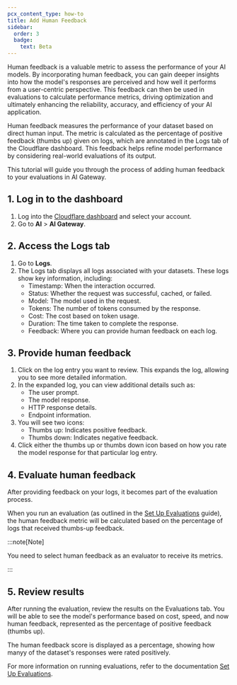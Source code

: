 ```yaml
---
pcx_content_type: how-to
title: Add Human Feedback
sidebar:
  order: 3
  badge:
    text: Beta
---
```


Human feedback is a valuable metric to assess the performance of your AI models. By incorporating human feedback, you can gain deeper insights into how the model's responses are perceived and how well it performs from a user-centric perspective. This feedback can then be used in evaluations to calculate performance metrics, driving optimization and ultimately enhancing the reliability, accuracy, and efficiency of your AI application.

Human feedback measures the performance of your dataset based on direct human input. The metric is calculated as the percentage of positive feedback (thumbs up) given on logs, which are annotated in the Logs tab of the Cloudflare dashboard. This feedback helps refine model performance by considering real-world evaluations of its output.

This tutorial will guide you through the process of adding human feedback to your evaluations in AI Gateway.

## 1. Log in to the dashboard

1. Log into the [Cloudflare dashboard](https://dash.cloudflare.com/) and select your account.
2. Go to **AI** > **AI Gateway**.

## 2. Access the Logs tab

1. Go to **Logs**.
2. The Logs tab displays all logs associated with your datasets. These logs show key information, including:
   - Timestamp: When the interaction occurred.
   - Status: Whether the request was successful, cached, or failed.
   - Model: The model used in the request.
   - Tokens: The number of tokens consumed by the response.
   - Cost: The cost based on token usage.
   - Duration: The time taken to complete the response.
   - Feedback: Where you can provide human feedback on each log.

## 3. Provide human feedback

1. Click on the log entry you want to review. This expands the log, allowing you to see more detailed information.
2. In the expanded log, you can view additional details such as:
   - The user prompt.
   - The model response.
   - HTTP response details.
   - Endpoint information.
3. You will see two icons:
   - Thumbs up: Indicates positive feedback.
   - Thumbs down: Indicates negative feedback.
4. Click either the thumbs up or thumbs down icon based on how you rate the model response for that particular log entry.

## 4. Evaluate human feedback

After providing feedback on your logs, it becomes part of the evaluation process.

When you run an evaluation (as outlined in the [Set Up Evaluations](/ai-gateway/evaluations/set-up-evaluations/) guide), the human feedback metric will be calculated based on the percentage of logs that received thumbs-up feedback.

:::note[Note]

You need to select human feedback as an evaluator to receive its metrics.

:::

## 5. Review results

After running the evaluation, review the results on the Evaluations tab.
You will be able to see the model's performance based on cost, speed, and now human feedback, represented as the percentage of positive feedback (thumbs up).

The human feedback score is displayed as a percentage, showing how manyy of the dataset's responses were rated positively.

For more information on running evaluations, refer to the documentation [Set Up Evaluations](/ai-gateway/evaluations/set-up-evaluations/).
